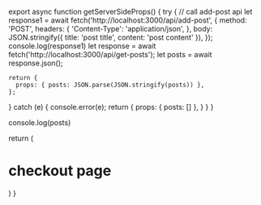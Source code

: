 export async function getServerSideProps() {
  try {
      // call add-post api
    let response1 = await fetch('http://localhost:3000/api/add-post', {
        method: 'POST',
        headers: {
            'Content-Type': 'application/json',
        },
        body: JSON.stringify({ title: 'post title', content: 'post content' }),
        });
      console.log(response1)
    let response = await fetch('http://localhost:3000/api/get-posts');
    let posts = await response.json();

    return {
      props: { posts: JSON.parse(JSON.stringify(posts)) },
    };
  } catch (e) {
    console.error(e);
    return {
      props: { posts: [] },
    }
  }
}

  console.log(posts)

  return (
    <h1>
      checkout page
    </h1>
  )
}
